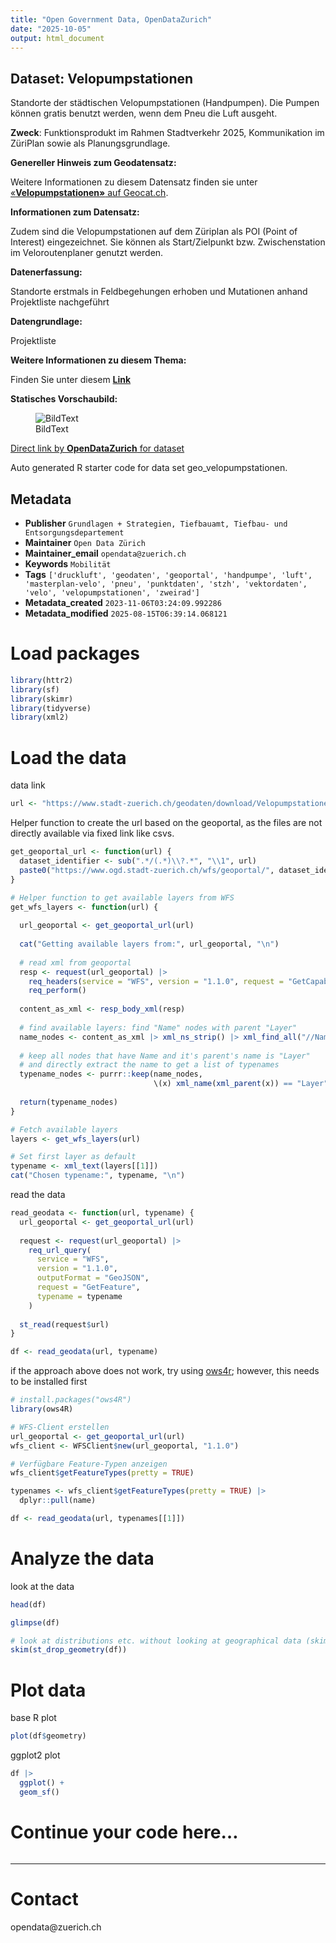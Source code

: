 ```yaml
---
title: "Open Government Data, OpenDataZurich"
date: "2025-10-05"
output: html_document
---
```


## Dataset: Velopumpstationen

Standorte der städtischen Velopumpstationen (Handpumpen). Die Pumpen können gratis benutzt werden, wenn dem Pneu die Luft ausgeht.

**Zweck**: Funktionsprodukt im Rahmen Stadtverkehr 2025, Kommunikation im ZüriPlan sowie als Planungsgrundlage.

**Genereller Hinweis zum Geodatensatz:**


Weitere Informationen zu diesem Datensatz finden sie unter [«**Velopumpstationen»** auf Geocat.ch](https://www.geocat.ch/geonetwork/srv/ger/catalog.search#/metadata/680641aa-6de9-816c-0a80-37dfe43b32b4).				
			   

**Informationen zum Datensatz:**

Zudem sind die Velopumpstationen auf dem Züriplan als POI (Point of Interest) eingezeichnet. Sie können als Start/Zielpunkt bzw. Zwischenstation im Veloroutenplaner genutzt werden.

**Datenerfassung:**

Standorte erstmals in Feldbegehungen erhoben und Mutationen anhand Projektliste nachgeführt

**Datengrundlage:**

Projektliste

**Weitere Informationen zu diesem Thema:**

Finden Sie unter diesem [**Link**](https://www.stadt-zuerich.ch/de/mobilitaet/velo/angebote-fuer-das-velo.html)

**Statisches Vorschaubild:**

![BildText](https://www.gis.stadt-zuerich.ch/zueriplan_docs/geocat/680641aa-6de9-816c-0a80-37dfe43b32b4.png)



[Direct link by **OpenDataZurich** for dataset](https://data.stadt-zuerich.ch/dataset/geo_velopumpstationen)

Auto generated R starter code for data set geo_velopumpstationen.

## Metadata

- **Publisher** `Grundlagen + Strategien, Tiefbauamt, Tiefbau- und Entsorgungsdepartement`
- **Maintainer** `Open Data Zürich`
- **Maintainer_email** `opendata@zuerich.ch`
- **Keywords** `Mobilität`
- **Tags** `['druckluft', 'geodaten', 'geoportal', 'handpumpe', 'luft', 'masterplan-velo', 'pneu', 'punktdaten', 'stzh', 'vektordaten', 'velo', 'velopumpstationen', 'zweirad']`
- **Metadata_created** `2023-11-06T03:24:09.992286`
- **Metadata_modified** `2025-08-15T06:39:14.068121`


# Load packages

```r
library(httr2)
library(sf)
library(skimr)
library(tidyverse)
library(xml2)
```

# Load the data

data link
```r
url <- "https://www.stadt-zuerich.ch/geodaten/download/Velopumpstationen?format=geojson_link"
```


Helper function to create the url based on the geoportal, as the files are not directly available via fixed link like csvs.
```r
get_geoportal_url <- function(url) {
  dataset_identifier <- sub(".*/(.*)\\?.*", "\\1", url)
  paste0("https://www.ogd.stadt-zuerich.ch/wfs/geoportal/", dataset_identifier)
}
```

```r
# Helper function to get available layers from WFS
get_wfs_layers <- function(url) {
  
  url_geoportal <- get_geoportal_url(url)
  
  cat("Getting available layers from:", url_geoportal, "\n")
  
  # read xml from geoportal
  resp <- request(url_geoportal) |> 
    req_headers(service = "WFS", version = "1.1.0", request = "GetCapabilities") |> 
    req_perform()
  
  content_as_xml <- resp_body_xml(resp)
  
  # find available layers: find "Name" nodes with parent "Layer"
  name_nodes <- content_as_xml |> xml_ns_strip() |> xml_find_all("//Name")
  
  # keep all nodes that have Name and it's parent's name is "Layer"
  # and directly extract the name to get a list of typenames
  typename_nodes <- purrr::keep(name_nodes,
                                \(x) xml_name(xml_parent(x)) == "Layer")
  
  return(typename_nodes)
}

# Fetch available layers
layers <- get_wfs_layers(url)

# Set first layer as default
typename <- xml_text(layers[[1]])
cat("Chosen typename:", typename, "\n")
```

read the data
```r
read_geodata <- function(url, typename) {
  url_geoportal <- get_geoportal_url(url)
  
  request <- request(url_geoportal) |>
    req_url_query(
      service = "WFS",
      version = "1.1.0",
      outputFormat = "GeoJSON",
      request = "GetFeature",
      typename = typename
    )
  
  st_read(request$url)
}

df <- read_geodata(url, typename)
```

if the approach above does not work, try using [ows4r](https://eblondel.github.io/ows4R/); however, this needs to be installed first
```r
# install.packages("ows4R")
library(ows4R)

# WFS-Client erstellen
url_geoportal <- get_geoportal_url(url)
wfs_client <- WFSClient$new(url_geoportal, "1.1.0")

# Verfügbare Feature-Typen anzeigen
wfs_client$getFeatureTypes(pretty = TRUE)

typenames <- wfs_client$getFeatureTypes(pretty = TRUE) |> 
  dplyr::pull(name)

df <- read_geodata(url, typenames[[1]])
```

# Analyze the data

look at the data
```r
head(df)
```

```r
glimpse(df)
```

```r
# look at distributions etc. without looking at geographical data (skim cannot deal with geometries)
skim(st_drop_geometry(df))
```

# Plot data

base R plot
```r
plot(df$geometry)
```

ggplot2 plot
```r
df |>
  ggplot() +
  geom_sf()
```

# Continue your code here...

```r

```

------------------------------------------------------------------------

# Contact

opendata@zuerich.ch
